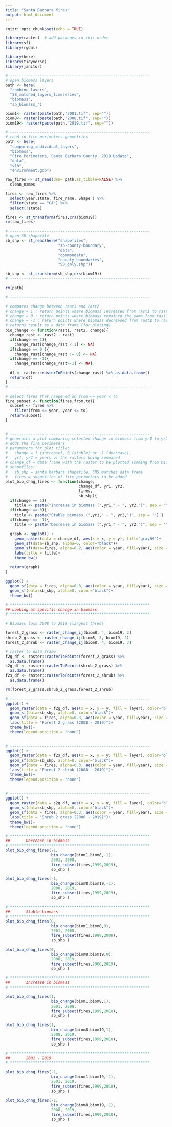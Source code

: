 ```yaml
---
title: "Santa Barbara fires"
output: html_document
---
```


```r
knitr::opts_chunk$set(echo = TRUE)

library(raster)  # add packages in this order
library(sf)
library(rgdal)

library(here)
library(tidyverse)
library(janitor)

```

```r

# -------------------------------------------------------------
# open biomass layers
path <- here(
  "combine_layers",
  "SB_matched_layers_timeseries",
  "biomass",
  "sb_biomass_")

biom1<- raster(paste(path,"2001.tif", sep=""))
biom8<- raster(paste(path,"2008.tif", sep=""))
biom19<- raster(paste(path,"2019.tif", sep=""))

# -------------------------------------------------------------
# read in fire perimeters geometries
path <- here(
  "comparing_individual_layers",
  "biomass",
  "Fire Perimeters, Santa Barbara County, 2018 Update",
  "data",
  "v10",
  "environment.gdb")

raw_fires <- st_read(dsn= path,as_tibble=FALSE) %>% 
  clean_names

fires <- raw_fires %>% 
  select(year,state, fire_name, Shape ) %>% 
  filter(state == "CA") %>% 
  select(!state)

fires <- st_transform(fires,crs(biom19))
rm(raw_fires)

# -------------------------------------------------------------
# open SB shapefile
sb_shp <- st_read(here("shapefiles",
                       "sb-county-boundary",
                       "data",
                       "commondata",
                       "county_boundaries",
                       "SB_only.shp"))

sb_shp <- st_transform(sb_shp,crs(biom19))
# -------------------------------------------------------------

rm(path)

```


```r
# -------------------------------------------------------------

# compares change between rast1 and rast2
# change = 1 : return points where biomass increased from rast1 to rast2
# change = 0 : return points where biomass remained the same from rast1 to rast2
# change = -1 : return points where biomass decreased from rast1 to rast2
# returns result as a data frame (for ploting)
bio_change <- function(rast1, rast2, change){
  change_rast <- rast2 - rast1
  if(change == 1){
    change_rast[change_rast < 1] <- NA}
  if(change == 0 ){
    change_rast[change_rast != 0] <- NA}
  if(change == -1){
    change_rast[change_rast>-1] <- NA}

  df <- raster::rasterToPoints(change_rast) %>% as.data.frame()
  return(df)
}
# -------------------------------------------------------------

# select fires that happened on from <= year < to
fire_subset <- function(fires,from,to){
  subset <- fires %>% 
    filter(from <= year, year <= to)
  return(subset)
}


# -------------------------------------------------------------
# generates a plot comparing selected change in biomass from yr1 to yr2 and 
# adds the fire perimeters
# parameters for plot title:
#   change = 1 (increase), 0 (stable) or -1 (decrease), 
#   yr1, yr2 = years of the rasters being compared
# change_df = data frame with the raster to be plotted (coming from bio_change function)
# shapefiles:
#   sb_shp = santa barbara shapefile, CRS matches data frame
#   fires = shapefiles of fire perimeters to be added
plot_bio_chng_fires <- function(change, 
                                change_df, yr1, yr2, 
                                fires,
                                sb_shp){
  if(change == 1){
    title <- paste("Increase in biomass (",yr1," - ", yr2,")", sep = "") }
  if(change == 0){
    title <- paste("Stable biomass (",yr1," - ", yr2,")", sep = "") }
  if(change == -1){
    title <- paste("Decrease in biomass (",yr1," - ", yr2,")", sep = "") }
  
  graph <- ggplot() +
    geom_raster(data = change_df, aes(x = x, y = y), fill="gray50")+
    geom_sf(data=sb_shp, alpha=0, color="black")+
    geom_sf(data=fires, alpha=0.2, aes(color = year, fill=year), size = 0.3) +
    labs(title = title)+
    theme_bw()
  
  return(graph)
}
```



```r

ggplot() +
  geom_sf(data = fires, alpha=0.3, aes(color = year, fill=year), size = 0.3) +
  geom_sf(data=sb_shp, alpha=0, color="black")+
  theme_bw()
```

```r
# *************************************************************
## Looking at specific change in biomass 
# *************************************************************

# Biomass loss 2008 to 2019 (largest three)

forest_2_grass <- raster_change_ij(biom8, 4, biom19, 2)
shrub_2_grass <- raster_change_ij(biom8, 3, biom19, 2)
forest_2_shrub <- raster_change_ij(biom8, 4, biom19, 3)

# raster to data frame
f2g_df <- raster::rasterToPoints(forest_2_grass) %>%
  as.data.frame()
s2g_df <- raster::rasterToPoints(shrub_2_grass) %>%
  as.data.frame()
f2s_df <- raster::rasterToPoints(forest_2_shrub) %>%
  as.data.frame()

rm(forest_2_grass,shrub_2_grass,forest_2_shrub)
```


```r
# -------------------------------------------------------------
ggplot() +
  geom_raster(data = f2g_df, aes(x = x, y = y, fill = layer), color="blue")+
  geom_sf(data=sb_shp, alpha=0, color="black")+
  geom_sf(data = fires, alpha=0.3, aes(color = year, fill=year), size = 0.3) +
  labs(title = "Forest 2 grass (2008 - 2019)")+
  theme_bw()+
  theme(legend.position = "none")
  
```


```r
# -------------------------------------------------------------
ggplot() +
  geom_raster(data = f2s_df, aes(x = x, y = y, fill = layer), color="blue")+
  geom_sf(data=sb_shp, alpha=0, color="black")+
  geom_sf(data = fires, alpha=0.3, aes(color = year, fill=year), size = 0.3) +
  labs(title = "Forest 2 shrub (2008 - 2019)")+
  theme_bw()+
  theme(legend.position = "none")
  
```


```r
# -------------------------------------------------------------
ggplot() +
  geom_raster(data = s2g_df, aes(x = x, y = y, fill = layer), color="blue")+
  geom_sf(data=sb_shp, alpha=0, color="black")+
  geom_sf(data = fires, alpha=0.3, aes(color = year, fill=year), size = 0.3) +
  labs(title = "Shrub 2 grass (2008 - 2019)")+
  theme_bw()+
  theme(legend.position = "none")
```


```r
# *************************************************************
##       Decrease in biomass 
# *************************************************************
plot_bio_chng_fires(-1, 
                    bio_change(biom1,biom8,-1), 
                    2001, 2008,
                    fire_subset(fires,1999,2019),
                    sb_shp )

plot_bio_chng_fires(-1, 
                    bio_change(biom8,biom19,-1), 
                    2008, 2019,
                    fire_subset(fires,1999,2019),
                    sb_shp )
```


```r
# *************************************************************
##       Stable biomass 
# *************************************************************
plot_bio_chng_fires(0, 
                    bio_change(biom1,biom8,0), 
                    2001, 2008,
                    fire_subset(fires,1999,2008),
                    sb_shp )

plot_bio_chng_fires(0, 
                    bio_change(biom8,biom19,0), 
                    2008, 2019,
                    fire_subset(fires,2006,2019),
                    sb_shp )
```

```r
# *************************************************************
##       Increase in biomass 
# *************************************************************

plot_bio_chng_fires(1, 
                    bio_change(biom1,biom8,1), 
                    2001, 2008,
                    fire_subset(fires,1999,2018),
                    sb_shp )

plot_bio_chng_fires(1, 
                    bio_change(biom8,biom19,1), 
                    2008, 2019,
                    fire_subset(fires,1999,2018),
                    sb_shp )
```



```r
# *************************************************************
##       2001 - 2019
# *************************************************************

plot_bio_chng_fires(-1, 
                    bio_change(biom1,biom19,-1), 
                    2001, 2019,
                    fire_subset(fires,1999,2018),
                    sb_shp )

plot_bio_chng_fires(-1, 
                    bio_change(biom8,biom19,-1), 
                    2008, 2019,
                    fire_subset(fires,1999,2018),
                    sb_shp )
```


